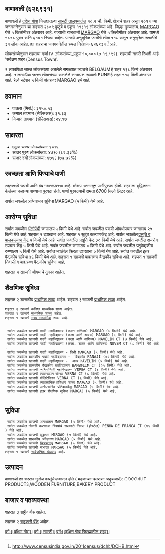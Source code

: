 {{माहितीचौकट भारतीय न्यायक्षेत्र
|प्रकार=शहर 
|जनगणना_स्थलनिर्देशांक=626931
|स्थानिक_नाव=बाणावली
|तालुका_नाव=सास्टी
|जिल्हा_नाव=दक्षिण गोवा
|राज्य_नाव =गोवा
|विभाग=
|जिल्हा=[[दक्षिण गोवा]]
|तालुका_नावे =[[सास्टी]]
|जवळचे_शहर =[[BELGAUM]]
|अक्षांश=
|रेखांश=
|शोधक_स्थान =right
|क्षेत्रफळ_एकूण=10.2
|उंची=
|लोकसंख्या_एकूण=11919
|लोकसंख्या_वर्ष=2011
|लोकसंख्या_घनता=1168
|लोकसंख्या_पुरुष=5818
|लोकसंख्या_स्त्री=6101
|लिंग_गुणोत्तर=1048
|अधिकृत_भाषा=[[कोंकणी, मराठी]]
}}

== बाणावली (६२६९३१) ==

बाणावली हे [[दक्षिण गोवा जिल्हा | दक्षिण गोवा]] जिल्ह्यातल्या [[सास्टी | सास्टी तालुक्यातील]] १०.२ चौ. किमी. क्षेत्राचे शहर असून २०११ च्या जनगणनेनुसार ह्या शहरात २८०९ कुटुंबे व एकूण ११९१९ लोकसंख्या आहे. जिल्हा मुख्यालय, [[MARGAO]] येथे ५ किलोमीटर अंतरावर आहे. राज्याची राजधानी [[MARGAO]] येथे ५ किलोमीटर अंतरावर आहे.   यामध्ये ५८१८ पुरुष आणि ६१०१ स्त्रिया आहेत. यामध्ये अनुसूचित जातीचे लोक ११८ असून अनुसूचित जमातीचे ३१ लोक आहेत. ह्या शहराचा जनगणनेतील स्थल निर्देशांक ६२६९३१  <ref>http://www.censusindia.gov.in/2011census/dchb/DCHB.html</ref> आहे.

लोकसंख्येनुसार शहराचा दर्जा IV (लोकसंख्या_एकूण १०,००० to १९,९९९).
शहराची नागरी स्थिती आहे 'सर्वेक्षण शहर (Census Town)'.

१ लाखांपेक्षा जास्त लोकसंख्या असलेले सगळ्यात जवळचे BELGAUM हे शहर  १९८ किमी अंतरावर आहे. ५ लाखांपेक्षा जास्त लोकसंख्या असलेले सगळ्यात जवळचे PUNE हे शहर  ५१६ किमी अंतरावर आहे. रेल्वे स्टेशन  ५ किमी अंतरावर MARGAO इथे आहे.


== हवामान ==  
* पाऊस (मिमी.): ३१५०.५३ 
* कमाल तापमान (सेल्सिअस): ३१.३३
* किमान तापमान (सेल्सिअस): २४.१७


== साक्षरता ==  
* एकूण साक्षर लोकसंख्या: ९५३६
* साक्षर पुरुष लोकसंख्या: ४७९० (८२.३३%)
* साक्षर स्त्री लोकसंख्या: ४७४६ (७७.७९%)


== स्वच्छता आणि पिण्याचे पाणी ==  
शहरामध्ये उघडी आणि बंद गटारव्यवस्था आहे.
छोट्या धरणातून  पाणीपुरवठा होतो. शहराला शुद्धिकरण केलेल्या नळाच्या पाण्याचा पुरवठा होतो. पाणी पुरवठ्याची क्षमता 6700 किलो लिटर आहे.

सर्वात जवळील अग्निशमन सुविधा MARGAO (५ किमी) येथे आहे.


== आरोग्य सुविधा ==
सर्वात जवळील [[अॅलोपॅथी|अ‍ॅलोपॅथी]] रुग्णालय ५ किमी येथे आहे.
सर्वात जवळील पर्यायी औषधोपचार रुग्णालय २५ किमी येथे आहे.
﻿शहरात १ दवाखाना आहे.
﻿शहरात १ कुटुंब कल्याणकेंद्र आहे.
सर्वात जवळील [[प्रसूती| प्रसूति व बालकल्याण केंद्र]] ५ किमी येथे आहे.
सर्वात जवळील प्रसूति केंद्र ३० किमी येथे आहे.
सर्वात जवळील क्षयरोग उपचार केंद्र ५ किमी येथे आहे.
सर्वात जवळील रुग्णालय ० किमी येथे आहे.
सर्वात जवळील पशुवैद्यकीय रुग्णालय ५ किमी येथे आहे.
सर्वात जवळील फिरता दवाखाना ० किमी येथे आहे.
सर्वात जवळील इतर वैद्यकीय सुविधा ३६ किमी येथे आहे.
﻿शहरात १ खाजगी बाह्यरुग्ण वैद्यकीय सुविधा आहे.
﻿शहरात १ खाजगी निवासी व बाह्यरुग्ण वैद्यकीय सुविधा आहे.

शहरात ५ खाजगी  औषधाचे दुकान आहेत.


== शैक्षणिक सुविधा ==
शहरात २ शासकीय [[प्राथमिक शाळा]] आहेत. शहरात ३ खाजगी [[प्राथमिक शाळा]] आहेत. 
 शहरात २ खाजगी कनिष्ठ माध्यमिक शाळा आहेत.  
 शहरात २ खाजगी [[माध्यमिक शाळा]] आहेत.  
 ﻿शहरात १ खाजगी [[उच्च माध्यमिक शिक्षण|उच्च माध्यमिक]] शाळा आहे.  
   
   
  सर्वात जवळील खाजगी पदवी महाविद्यालय (फक्त वाणिज्य) MARGAO (६ किमी) येथे आहे.
  सर्वात जवळील खाजगी पदवी महाविद्यालय (कला आणि शास्त्र) MARGAO (६ किमी) येथे आहे.
  सर्वात जवळील खाजगी पदवी महाविद्यालय (कला आणि वाणिज्य) NAVELIM CT (७ किमी) येथे आहे.
  सर्वात जवळील खाजगी पदवी महाविद्यालय (कला. शास्त्र आणि वाणिज्य) NUVEM CT (८ किमी) येथे आहे.
  सर्वात जवळील खाजगी पदवी महाविद्यालय - विधी MARGAO (५ किमी) येथे आहे.
  सर्वात जवळील शासकीय पदवी महाविद्यालय -  विद्यापीठ PANAJI (४६ किमी) येथे आहे.
  सर्वात जवळील खाजगी पदवी महाविद्यालय -  अन्य NAVELIM (५ किमी) येथे आहे.
  सर्वात जवळील शासकीय वैद्यकीय महाविद्यालय BAMBOLIM CT (२५ किमी) येथे आहे.
  सर्वात जवळील खाजगी [[अभियांत्रिकी|अभियांत्रिकी महाविद्यालय]] VERNA CT (६ किमी) येथे आहे.
  सर्वात जवळील खाजगी व्यवस्थापन संस्था VERNA CT (६ किमी) येथे आहे.
  सर्वात जवळील खाजगी पॉलिटेक्निक VERNA CT (६ किमी) येथे आहे.
  सर्वात जवळील खाजगी व्यावसायिक प्रशिक्षण शाळा MARGAO (५ किमी) येथे आहे.
  सर्वात जवळील खाजगी अनौपचारिक प्रशिक्षणकेंद्र MARGAO (५ किमी) येथे आहे.
  सर्वात जवळील खाजगी इतर शैक्षणिक सुविधा MARGAO (५ किमी) येथे आहे.
   


== सुविधा ==
  सर्वात जवळील खाजगी अनाथाश्रम MARGAO (५ किमी) येथे आहे.
  सर्वात जवळील नोकरी करणाऱ्या स्त्रियांचे सरकारी निवास (होस्टेल) PENHA DE FRANCA CT (४४ किमी) येथे आहे.
  सर्वात जवळील खाजगी वृद्धाश्रम MARGAO (५ किमी) येथे आहे.
  सर्वात जवळील शासकीय क्रीडांगण MARGAO (५ किमी) येथे आहे.
  सर्वात जवळील खाजगी [[चित्रपटगृह]] MARGAO (५ किमी) येथे आहे.
  सर्वात जवळील खाजगी सभागृह MARGAO (५ किमी) येथे आहे.
 ﻿शहरात १ खाजगी [[सार्वजनिक ग्रंथालय]] आहे.  


== उत्पादन ==
बाणावली ह्या शहरात पुढील वस्तूंचे उत्पादन होते ( महत्वाच्या उतरत्या अनुक्रमाने): COCONUT PRODUCTS,WOODEN FURNITURE,BAKERY PRODUCT


== बाजार व पतव्यवस्था ==
शहरात ३ राष्ट्रीय बँक आहेत.

शहरात २ [[सहकारी संस्था|सहकारी बॅंक]] आहेत.





[[वर्ग:[[दक्षिण गोवा]]]]
[[वर्ग:[[सास्टी]]]]
[[वर्ग:[[दक्षिण गोवा जिल्ह्यातील शहर]]]]


{{संदर्भनोंदी}}
 


